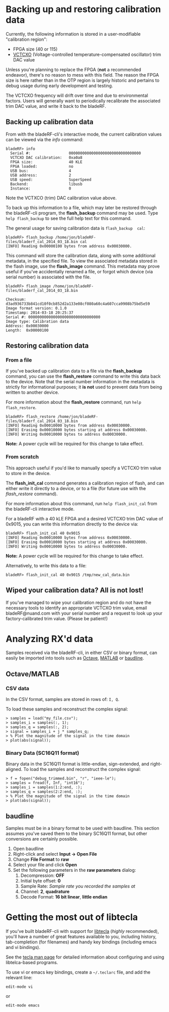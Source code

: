 = Backing up and restoring calibration data =
Currently, the following information is stored in a user-modifiable "calibration region":
* FPGA size (40 or 115)
* [http://www.abracon.com/Oscillators/ASTX12_ASVTX12.pdf VCTCXO] (Voltage-controlled temperature-compensated oscillator) trim DAC value

Unless you're planning to replace the FPGA ('''not''' a recommended endeavor), there's no reason to mess with this field. The reason the FPGA size is here rather than in the OTP region is largely historic and pertains to debug usage during early development and testing.

The VCTCXO frequency will drift over time and due to environmental factors. Users will generally want to periodically recalibrate the associated trim DAC value, and write it back to the bladeRF.

== Backing up calibration data ==
From with the bladeRF-cli's interactive mode, the current calibration values can be viewed via the ''info'' command:

<pre>
bladeRF> info
  Serial #:                 00000000000000000000000000000000
  VCTCXO DAC calibration:   0xa0a8
  FPGA size:                40 KLE
  FPGA loaded:              no
  USB bus:                  4
  USB address:              2
  USB speed:                SuperSpeed
  Backend:                  libusb
  Instance:                 0
</pre>

Note the VCTXCO (trim) DAC calibration value above.

To back up this information to a file, which may later be restored through the bladeRF-cli program, the '''flash_backup''' command may be used.  Type <code>help flash_backup</code> to see the full help text for this command.

The general usage for saving calibration data is <code>flash_backup <output_file> cal</code>:

<pre>
bladeRF> flash_backup /home/jon/bladeRF-files/bladerf_cal_2014_03_18.bin cal
[INFO] Reading 0x00000100 bytes from address 0x00030000.
</pre>

This command will store the calibration data, along with some additional metadata, in the specified file. To view the associated metadata stored in the flash image, use the '''flash_image''' command.  This metadata may prove useful if you've accidentally renamed a file, or forgot which device (via serial number) is associated with the file.

<pre>
bladeRF> flash_image /home/jon/bladeRF-files/bladerf_cal_2014_03_18.bin

Checksum: d3ad936733b841cd10f0cb852d2a133e08cf080a60c4a607cca9908b75bd5e59
Image format version: 0.1.0
Timestamp: 2014-03-18 20:25:37
Serial #: 00000000000000000000000000000000
Image type: Calibration data
Address: 0x00030000
Length:  0x00000100
</pre>

== Restoring calibration data ==

=== From a file ===
If you've backed up calibration data to a file via the '''flash_backup''' command, you can use the '''flash_restore''' command to write this data back to the device.  Note that the serial number information in the metadata is strictly for informational purposes; it '''is not''' used to prevent data from being written to another device.

For more information about the '''flash_restore''' command, run <code>help flash_restore</code>.

<pre>
bladeRF> flash_restore /home/jon/bladeRF-files/bladerf_cal_2014_03_18.bin 
[INFO] Reading 0x00010000 bytes from address 0x00030000.
[INFO] Erasing 0x00010000 bytes starting at address 0x00030000.
[INFO] Writing 0x00010000 bytes to address 0x00030000.
</pre>

'''Note:''' A power cycle will be required for this change to take effect.

=== From scratch ===
This approach useful if you'd like to manually specify a VCTCXO trim value to store in the device.

The '''flash_init_cal''' command generates a calibration region of flash, and can either write it directly to a device, or to a file (for future use with the ''flash_restore'' command).

For more information about this command, run <code>help flash_init_cal</code> from the bladeRF-cli interactive mode.

For a bladeRF with a 40 kLE FPGA and a desired VCTCXO trim DAC value of 0x9015, you can write this information directly to the device via:
<pre>
bladeRF> flash_init_cal 40 0x9015
[INFO] Reading 0x00010000 bytes from address 0x00030000.
[INFO] Erasing 0x00010000 bytes starting at address 0x00030000.
[INFO] Writing 0x00010000 bytes to address 0x00030000.
</pre>

'''Note:''' A power cycle will be required for this change to take effect.

Alternatively, to write this data to a file:
<pre>
bladeRF> flash_init_cal 40 0x9015 /tmp/new_cal_data.bin
</pre>

== Wiped your calibration data? All is not lost! ==
If you've managed to wipe your calibration region and do not have the necessary tools to identify an appropriate VCTCXO trim value, email bladeRF@nuand.com with your serial number and a request to look up your factory-calibrated trim value.  (Please be patient!)

= Analyzing RX'd data =
Samples received via the bladeRF-cli, in either CSV or binary format, can easily be imported into tools such as [https://www.gnu.org/software/octave/ Octave], [http://www.mathworks.com/products/matlab/ MATLAB] or [http://www.baudline.com/ baudline].

== Octave/MATLAB == 
=== CSV data ===
In the CSV format, samples are stored in rows of: <code>I, Q</code>. 

To load these samples and reconstruct the complex signal:
<pre>
> samples = load("my_file.csv"); 
> samples_i = samples(:, 1);
> samples_q = samples(:, 2);
> signal = samples_i + j * samples_q;
> % Plot the magnitude of the signal in the time domain
> plot(abs(signal));
</pre>

=== Binary Data (SC16Q11 format) ===
Binary data in the SC16Q11 format is little-endian, sign-extended, and right-aligned. To load the samples and reconstruct the complex signal:
<pre>
> f = fopen("debug_trimmed.bin", "r", "ieee-le");
> samples = fread(f, Inf, "int16");
> samples_i = samples(1:2:end, :);
> samples_q = samples(2:2:end, :);
> % Plot the magnitude of the signal in the time domain
> plot(abs(signal));
</pre>

== baudline ==
Samples must be in a binary format to be used with baudline. This section assumes you've saved them to the binary SC16Q11 format, but other conversions are certainly possible.

# Open baudline
# Right-click and select <b>Input -> Open File</b>
# Change <b>File Format</b> to <b>raw</b>
# Select your file and click <b>Open</b>
# Set the following parameters in the <b>raw parameters</b> dialog:
## Decompression: <b>OFF</b>
## Initial byte offset: <b>0</b>
## Sample Rate: <i>Sample rate you recorded the samples at</i>
## Channel: <b>2</b>, <b>quadrature</b>
## Decode Format: <b>16 bit linear</b>, <b>little endian</b>

= Getting the most out of libtecla =
If you've built bladeRF-cli with support for [http://www.astro.caltech.edu/~mcs/tecla/index.html libtecla] (<i>highly</i> recommended), you'll have a number of great features available to you, including history, tab-completion (for filenames) and handy key bindings (including emacs and vi bindings).

See the [http://www.astro.caltech.edu/~mcs/tecla/tecla.html tecla man page] for detailed information about configuring and using libtelca-based programs.

To use vi or emacs key bindings, create a <code>~/.teclarc</code> file, and add the relevant line:
<pre>
edit-mode vi
</pre>
or
<pre>
edit-mode emacs
</pre>